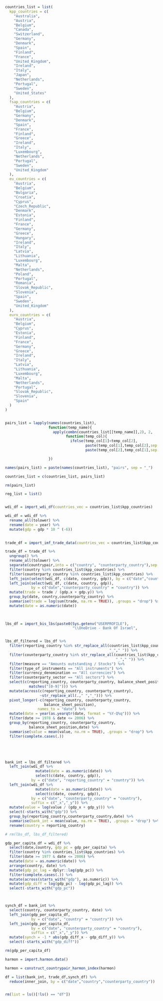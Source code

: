 

```r

countries_list = list(
  kpp_countries = c(
    "Australia",
    "Austria",
    "Belgium",
    "Canada",
    "Switzerland",
    "Germany",
    "Denmark",
    "Spain",
    "Finland",
    "France",
    "United_Kingdom",
    "Ireland",
    "Italy",
    "Japan",
    "Netherlands",
    "Portugal",
    "Sweden",
    "United_States"
  ),
  fsap_countries = c(
    "Austria",
    "Belgium",
    "Germany",
    "Denmark",
    "Spain",
    "France",
    "Finland",
    "Greece",
    "Ireland",
    "Italy",
    "Luxembourg",
    "Netherlands",
    "Portugal",
    "Sweden",
    "United_Kingdom"
  ),
  eu_countries = c(
    "Austria",
    "Belgium",
    "Bulgaria",
    "Croatia",
    "Cyprus",
    "Czech_Republic",
    "Denmark",
    "Estonia",
    "Finland",
    "France",
    "Germany",
    "Greece",
    "Hungary",
    "Ireland",
    "Italy",
    "Latvia",
    "Lithuania",
    "Luxembourg",
    "Malta",
    "Netherlands",
    "Poland",
    "Portugal",
    "Romania",
    "Slovak_Republic",
    "Slovenia",
    "Spain",
    "Sweden",
    "United_Kingdom"
  ),
  euro_countries = c(
    "Austria",
    "Belgium",
    "Cyprus",
    "Estonia",
    "Finland",
    "France",
    "Germany",
    "Greece",
    "Ireland",
    "Italy",
    "Latvia",
    "Lithuania",
    "Luxembourg",
    "Malta",
    "Netherlands",
    "Portugal",
    "Slovak_Republic",
    "Slovenia",
    "Spain"
  )
)


pairs_list = lapply(names(countries_list),
                    function(temp_name){
                      apply(combn(countries_list[[temp_name]],2), 2,
                            function(temp_col){
                              ifelse(temp_col[1]<temp_col[2],
                                     paste(temp_col[1],temp_col[2],sep = "-"),
                                     paste(temp_col[2],temp_col[1],sep = "-"))})

                    })

names(pairs_list) = paste(names(countries_list), "pairs", sep = "_")

countries_list = c(countries_list, pairs_list)

rm(pairs_list)

reg_list = list()



```

```r

wdi_df = import_wdi_df(countries_vec = countries_list$kpp_countries)

wdi_df = wdi_df %>% 
  rename_all(tolower) %>% 
  rename(date = year) %>% 
  mutate(gdp = gdp * 10 ^ (-6))
  


```

```r

trade_df = import_imf_trade_data(countries_vec = countries_list$kpp_countries)

trade_df = trade_df %>% 
  ungroup() %>% 
  rename_all(tolower) %>% 
  separate(countrypair,into = c("country", "counterparty_country"),sep = "-") %>% 
  filter(country %in% countries_list$kpp_countries) %>% 
  filter(counterparty_country %in% countries_list$kpp_countries) %>% 
  left_join(select(wdi_df, c(date, country, gdp)), by = c("date","country")) %>% 
  left_join(select(wdi_df, c(date, country, gdp)),
            by = c("date","counterparty_country" = "country")) %>% 
  mutate(trade = trade / (gdp.x + gdp.y)) %>% 
  group_by(date, country,counterparty_country) %>% 
  summarise(trade = log(sum(trade, na.rm = TRUE)), .groups = "drop") %>% 
  mutate(date = as.numeric(date))
            
            


```

```r

lbs_df = import_bis_lbs(paste0(Sys.getenv("USERPROFILE"),
                               "\\OneDrive - Bank Of Israel",                               "\\Data\\BIS\\WEBSTATS_LBS_D_PUB_DATAFLOW_csv_col.csv"))


lbs_df_filtered = lbs_df %>% 
  filter(reporting_country %in% str_replace_all(countries_list$kpp_countries,
                                                "_"," ")) %>%
  filter(counterparty_country %in% str_replace_all(countries_list$kpp_countries,
                                                   "_"," ")) %>%
  filter(measure == "Amounts outstanding / Stocks") %>% 
  filter(type_of_instruments == "All instruments") %>% 
  filter(currency_denomination == "All currencies") %>% 
  filter(counterparty_sector == "All sectors") %>% 
  select(c(reporting_country, counterparty_country, balance_sheet_position,
           matches("[0-9]"))) %>% 
  mutate(across(c(reporting_country, counterparty_country),
                ~str_replace_all(.," ","_"))) %>% 
  pivot_longer(-c(reporting_country, counterparty_country,
                  balance_sheet_position),
               names_to = "date") %>% 
  mutate(date = year(as.yearqtr(date, format = "%Y-Q%q"))) %>% 
  filter(date >= 1978 & date <= 2006) %>% 
  group_by(reporting_country, counterparty_country,
           balance_sheet_position,date) %>% 
  summarise(value = mean(value, na.rm = TRUE), .groups = "drop") %>% 
  filter(complete.cases(.))






```

```r

bank_int = lbs_df_filtered %>% 
  left_join(wdi_df %>% 
              mutate(date = as.numeric(date)) %>% 
              select(c(date, country, gdp)),
            by = c("date", "reporting_country" = "country")) %>% 
  left_join(wdi_df %>% 
              mutate(date = as.numeric(date)) %>% 
              select(c(date, country, gdp)),
            by = c("date", "counterparty_country" = "country"),
            suffix = c("_x","_y")) %>% 
  mutate(value = log(value / (gdp_x + gdp_y))) %>% 
  select(-starts_with("gdp")) %>% 
  group_by(reporting_country,counterparty_country,date) %>% 
  summarise(bank_int = mean(value, na.rm = TRUE), .groups = "drop") %>% 
  rename(country = reporting_country)

# rm(lbs_df, lbs_df_filtered)

```

```r

gdp_per_capita_df = wdi_df %>% 
  select(date,country, gdp_pc = gdp_per_capita) %>% 
  filter(country %in% countries_list$kpp_countries) %>%
  filter(date >= 1977 & date <= 2006) %>%
  mutate(date = as.numeric(date)) %>%
  arrange(country, date) %>%
  mutate(gdp_pc_lag = dplyr::lag(gdp_pc)) %>%
  filter(complete.cases(.)) %>%
  mutate(across(starts_with("gdp"), as.numeric)) %>%
  mutate(gdp_diff = log(gdp_pc) - log(gdp_pc_lag)) %>%
  select(-starts_with("gdp_pc"))



synch_df = bank_int %>% 
  select(country, counterparty_country, date) %>%
  left_join(gdp_per_capita_df,
            by = c("date", "country" = "country")) %>% 
  left_join(gdp_per_capita_df,
            by = c("date", "counterparty_country" = "country"),
            suffix = c("_x","_y")) %>% 
  mutate(synch = -1 * abs(gdp_diff_x - gdp_diff_y)) %>% 
  select(-starts_with("gdp_diff"))

rm(gdp_per_capita_df)

```

```r

harmon = import.harmon.data()

harmon = construct_countrypair_harmon_index(harmon)

```



```r

df = list(bank_int, trade_df,synch_df) %>% 
  reduce(inner_join, by = c("date","country","counterparty_country"))



```




```r

rm(list = ls()[!ls() == "df"])

```

